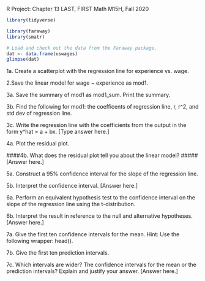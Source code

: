 R Project: Chapter 13
LAST, FIRST
Math M15H, Fall 2020
```r
library(tidyverse)
```
```r
library(faraway)
library(smatr)
```

```r
# Load and check out the data from the Faraway package.
dat <- data.frame(uswages)
glimpse(dat)
```

1a. Create a scatterplot with the regression line for experience vs. wage.

2.Save the linear model for wage ~ experience as mod1.

3a. Save the summary of mod1 as mod1_sum. Print the summary.

3b. Find the following for mod1: the coefficents of regression line, r, r^2, and std dev of regression line.

3c. Write the regression line with the coefficients from the output in the form y^hat = a + bx.
[Type answer here.]

4a. Plot the residual plot.

####4b. What does the residual plot tell you about the linear model? ##### [Answer here.]

5a. Construct a 95% confidence interval for the slope of the regression line.

5b. Interpret the confidence interval.
[Answer here.]

6a. Perform an equivalent hypothesis test to the confidence interval on the slope of the regression line using the t-distribution.

6b. Interpret the result in reference to the null and alternative hypotheses.
[Answer here.]

7a. Give the first ten confidence intervals for the mean. Hint: Use the following wrapper: head().

7b. Give the first ten prediction intervals.

7c. Which intervals are wider? The confidence intervals for the mean or the prediction intervals? Explain and justify your answer.
[Answer here.]





